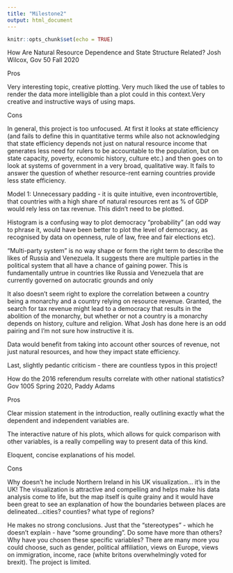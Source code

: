 ```yaml
---
title: "Milestone2"
output: html_document
---
```


```r
knitr::opts_chunk$set(echo = TRUE)
```

How Are Natural Resource Dependence and State Structure Related? Josh Wilcox, Gov 50 Fall 2020

Pros

Very interesting topic, creative plotting. Very much liked the use of tables to render the data more intelligible than a plot could in this context.Very creative and instructive ways of using maps.


Cons

In general, this project is too unfocused. At first it looks at state efficiency (and fails to define this in quantitative terms while also not acknowledging that state efficiency depends not just on natural resource income that generates less need for rulers to be accountable to the population, but on state capacity, poverty, economic history, culture etc.) and then goes on to look at systems of government in a very broad, qualitative way. It fails to answer the question of whether resource-rent earning countries provide less state efficiency.  

Model 1: Unnecessary padding - it is quite intuitive, even incontrovertible, that countries with a high share of natural resources rent as % of GDP would rely less on tax revenue. This didn't need to be plotted. 

Histogram is a confusing way to plot democracy "probability" (an odd way to phrase it, would have been better to plot the level of democracy, as recognised by data on openness, rule of law, free and fair elections etc).

"Multi-party system" is no way shape or form the right term to describe the likes of Russia and Venezuela. It suggests there are multiple parties in the political system that all have a chance of gaining power. This is fundamentally untrue in countries like Russia and Venezuela that are currently governed on autocratic grounds and only 

It also doesn't seem right to explore the correlation between a country being a monarchy and a country relying on resource revenue. Granted, the search for tax revenue might lead to a democracy that results in the abolition of the monarchy, but whether or not a country is a monarchy depends on history, culture and religion. What Josh has done here is an odd pairing and I'm not sure how instructive it is.

Data would benefit from taking into account other sources of revenue, not just natural resources, and how they impact state efficiency. 

Last, slightly pedantic criticism - there are countless typos in this project!

How do the 2016 referendum results correlate with other national statistics? Gov 1005 Spring 2020, Paddy Adams

Pros

Clear mission statement in the introduction, really outlining exactly what the dependent and independent variables are.

The interactive nature of his plots, which allows for quick comparison with other variables, is a really compelling way to present data of this kind.

Eloquent, concise explanations of his model.

Cons

Why doesn't he include Northern Ireland in his UK visualization... it's in the UK! The visualization is attractive and compelling and helps make his data analysis come to life, but the map itself is quite grainy and it would have been great to see an explanation of how the boundaries between places are delineated...cities? counties? what type of regions?

He makes no strong conclusions. Just that the "stereotypes" - which he doesn't explain - have "some grounding". Do some have more than others? Why have you chosen these specific variables? There are many more you could choose, such as gender, political affiliation, views on Europe, views on immigration, income, race (white britons overwhelmingly voted for brexit). The project is limited.



